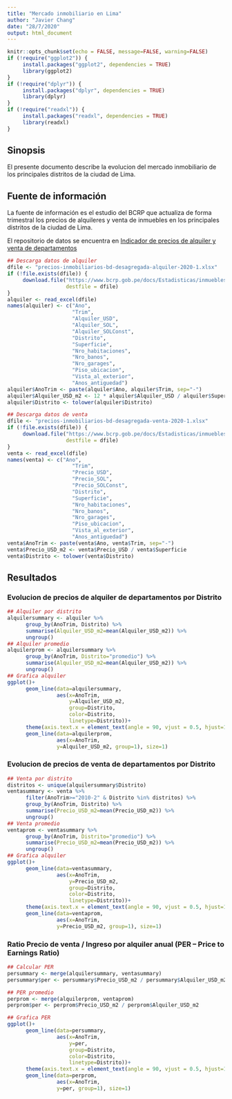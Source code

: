 ```yaml
---
title: "Mercado inmobiliario en Lima"
author: "Javier Chang"
date: "28/7/2020"
output: html_document
---
```


```r
knitr::opts_chunk$set(echo = FALSE, message=FALSE, warning=FALSE)
if (!require("ggplot2")) {
     install.packages("ggplot2", dependencies = TRUE)
     library(ggplot2)
}
if (!require("dplyr")) {
     install.packages("dplyr", dependencies = TRUE)
     library(dplyr)
}
if (!require("readxl")) {
     install.packages("readxl", dependencies = TRUE)
     library(readxl)
}
```

## Sinopsis

El presente documento describe la evolucion del mercado inmobiliario de los principales distritos de la ciudad de Lima.

## Fuente de información

La fuente de información es el estudio del BCRP que actualiza de forma trimestral los precios de alquileres y venta de inmuebles en los principales distritos de la ciudad de Lima.

El repositorio de datos se encuentra en [Indicador de precios de alquiler y venta de departamentos](https://www.bcrp.gob.pe/estadisticas/indicador-de-precios-de-venta-de-departamentos.html)

```r

## Descarga datos de alquiler
dfile <- "precios-inmobiliarios-bd-desagregada-alquiler-2020-1.xlsx"
if (!file.exists(dfile)) {
     download.file("https://www.bcrp.gob.pe/docs/Estadisticas/inmuebles/precios-inmobiliarios-bd-desagregada-alquiler-2020-1.xlsx",
                   destfile = dfile)
}
alquiler <- read_excel(dfile)
names(alquiler) <- c("Ano", 
                     "Trim", 
                     "Alquiler_USD", 
                     "Alquiler_SOL", 
                     "Alquiler_SOLConst", 
                     "Distrito", 
                     "Superficie", 
                     "Nro_habitaciones",
                     "Nro_banos",
                     "Nro_garages",
                     "Piso_ubicacion",
                     "Vista_al_exterior",
                     "Anos_antiguedad")
alquiler$AnoTrim <- paste(alquiler$Ano, alquiler$Trim, sep="-")
alquiler$Alquiler_USD_m2 <- 12 * alquiler$Alquiler_USD / alquiler$Superficie
alquiler$Distrito <- tolower(alquiler$Distrito)

## Descarga datos de venta
dfile <- "precios-inmobiliarios-bd-desagregada-venta-2020-1.xlsx"
if (!file.exists(dfile)) {
     download.file("https://www.bcrp.gob.pe/docs/Estadisticas/inmuebles/precios-inmobiliarios-bd-desagregada-venta-2020-1.xlsx",
                   destfile = dfile)
}
venta <- read_excel(dfile)
names(venta) <- c("Ano", 
                     "Trim", 
                     "Precio_USD", 
                     "Precio_SOL", 
                     "Precio_SOLConst", 
                     "Distrito", 
                     "Superficie", 
                     "Nro_habitaciones",
                     "Nro_banos",
                     "Nro_garages",
                     "Piso_ubicacion",
                     "Vista_al_exterior",
                     "Anos_antiguedad")
venta$AnoTrim <- paste(venta$Ano, venta$Trim, sep="-")
venta$Precio_USD_m2 <- venta$Precio_USD / venta$Superficie
venta$Distrito <- tolower(venta$Distrito)
```

## Resultados

### Evolucion de precios de alquiler de departamentos por Distrito

```r
## Alquiler por distrito
alquilersummary <- alquiler %>%
      group_by(AnoTrim, Distrito) %>%
      summarise(Alquiler_USD_m2=mean(Alquiler_USD_m2)) %>%
      ungroup()
## Alquiler promedio
alquilerprom <- alquilersummary %>%
      group_by(AnoTrim, Distrito="promedio") %>%
      summarise(Alquiler_USD_m2=mean(Alquiler_USD_m2)) %>%
      ungroup()
## Grafica alquiler
ggplot()+
      geom_line(data=alquilersummary, 
                aes(x=AnoTrim, 
                    y=Alquiler_USD_m2, 
                    group=Distrito, 
                    color=Distrito, 
                    linetype=Distrito))+
      theme(axis.text.x = element_text(angle = 90, vjust = 0.5, hjust=1))+
      geom_line(data=alquilerprom,
                aes(x=AnoTrim,
                y=Alquiler_USD_m2, group=1), size=1)
```

### Evolucion de precios de venta de departamentos por Distrito

```r
## Venta por distrito
distritos <- unique(alquilersummary$Distrito)
ventasummary <- venta %>%
      filter(AnoTrim>="2010-2" & Distrito %in% distritos) %>%
      group_by(AnoTrim, Distrito) %>%
      summarise(Precio_USD_m2=mean(Precio_USD_m2)) %>%
      ungroup()
## Venta promedio
ventaprom <- ventasummary %>%
      group_by(AnoTrim, Distrito="promedio") %>%
      summarise(Precio_USD_m2=mean(Precio_USD_m2)) %>%
      ungroup()
## Grafica alquiler
ggplot()+
      geom_line(data=ventasummary, 
                aes(x=AnoTrim, 
                    y=Precio_USD_m2, 
                    group=Distrito, 
                    color=Distrito, 
                    linetype=Distrito))+
      theme(axis.text.x = element_text(angle = 90, vjust = 0.5, hjust=1))+
      geom_line(data=ventaprom,
                aes(x=AnoTrim,
                y=Precio_USD_m2, group=1), size=1)
```

### Ratio Precio de venta / Ingreso por alquiler anual (PER – Price to Earnings Ratio)

```r

## Calcular PER
persummary <- merge(alquilersummary, ventasummary)
persummary$per <- persummary$Precio_USD_m2 / persummary$Alquiler_USD_m2

## PER promedio
perprom <- merge(alquilerprom, ventaprom)
perprom$per <- perprom$Precio_USD_m2 / perprom$Alquiler_USD_m2

## Grafica PER
ggplot()+
      geom_line(data=persummary, 
                aes(x=AnoTrim, 
                    y=per, 
                    group=Distrito, 
                    color=Distrito, 
                    linetype=Distrito))+
      theme(axis.text.x = element_text(angle = 90, vjust = 0.5, hjust=1))+
      geom_line(data=perprom,
                aes(x=AnoTrim,
                y=per, group=1), size=1)

```

